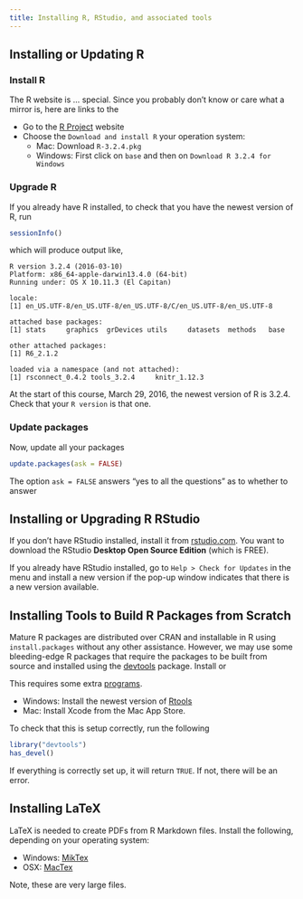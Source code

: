 ```yaml
---
title: Installing R, RStudio, and associated tools
---
```



## Installing or Updating R

### Install R

The R website is ... special. Since you probably don't know or care what a mirror is, here are links to the

- Go to the [R Project](https://cran.r-project.org/) website
- Choose the `Download and install R` your operation system:
    - Mac: Download `R-3.2.4.pkg`
    - Windows: First click on `base` and then on `Download R 3.2.4 for Windows`

### Upgrade R

If you already have R installed, to check that you have the newest version of R, run
```r
sessionInfo()
```
which will produce output like,
```
R version 3.2.4 (2016-03-10)
Platform: x86_64-apple-darwin13.4.0 (64-bit)
Running under: OS X 10.11.3 (El Capitan)

locale:
[1] en_US.UTF-8/en_US.UTF-8/en_US.UTF-8/C/en_US.UTF-8/en_US.UTF-8

attached base packages:
[1] stats     graphics  grDevices utils     datasets  methods   base     

other attached packages:
[1] R6_2.1.2

loaded via a namespace (and not attached):
[1] rsconnect_0.4.2 tools_3.2.4     knitr_1.12.3
```
At the start of this course, March 29, 2016, the newest version of R is 3.2.4.
Check that your `R version` is that one.

### Update packages

Now, update all your packages
```r
update.packages(ask = FALSE)
```
The option `ask = FALSE` answers "yes to all the questions" as to whether to answer


## Installing or Upgrading R RStudio

If you don't have RStudio installed, install it from [rstudio.com](https://www.rstudio.com/products/RStudio/#Desktop). You want to download the RStudio **Desktop Open Source Edition** (which is FREE).

If you already have RStudio installed, go to `Help > Check for Updates` in the menu and install a new version if the pop-up window indicates that there is a new version available.

## Installing Tools to Build R Packages from Scratch

Mature R packages are distributed over CRAN and installable in R using `install.packages` without any other assistance.
However, we may use some bleeding-edge R packages that require the packages to be built from source and installed using the [devtools](http://www.rstudio.com/products/rpackages/devtools/) package.
Install or

This requires some extra [programs](http://www.rstudio.com/products/rpackages/devtools/).

- Windows: Install the newest version of [Rtools](http://cran.r-project.org/bin/windows/Rtools/)
- Mac: Install Xcode from the Mac App Store.

To check that this is setup correctly, run the following
```r
library("devtools")
has_devel()
```
If everything is correctly set up, it will return `TRUE`. If not, there will be an error.

## Installing LaTeX

LaTeX is needed to create PDFs from R Markdown files.
Install the following, depending on your operating system:

- Windows: [MikTex](http://miktex.org/download)
- OSX: [MacTex](https://tug.org/mactex/)

Note, these are very large files.
